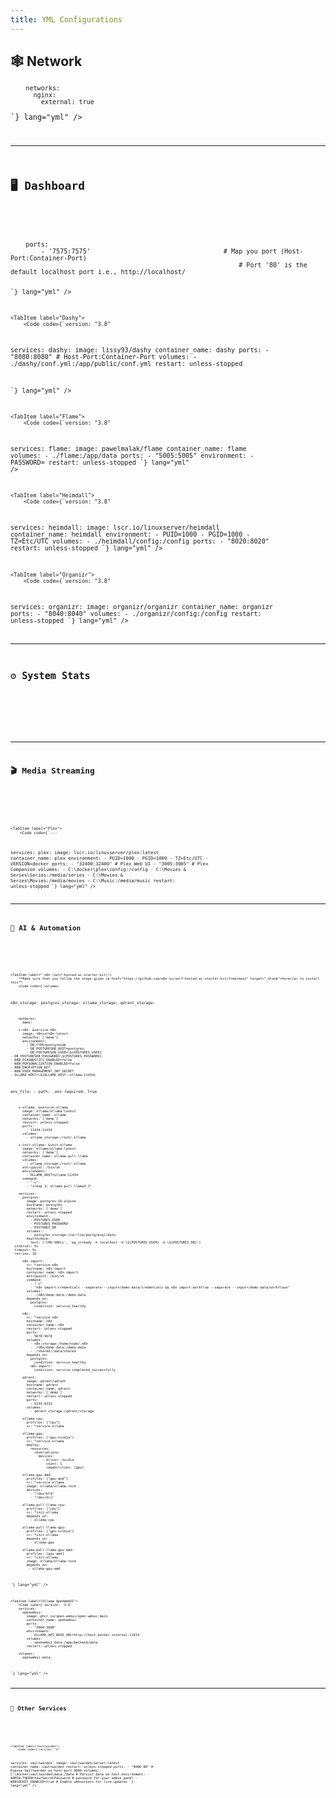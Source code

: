 ```yaml
---
title: YML Configurations
---
```



## 🕸️ Network

<Tabs>
    <TabItem label="Nginx Proxy Manager">
        <Code code={`services:
  nginx-proxy-manager:
    image: jc21/nginx-proxy-manager:latest
    container_name: npm
    restart: unless-stopped
    ports:
      - "80:80"                           # Public HTTP
      - "81:81"                           # Admin UI
      - "443:443"                         # Public HTTPS
    volumes:
      - C:\\docker\\nginx\\data:/data
      - C:\\docker\\nginx\\etc\\letsencrypt:/etc/letsencrypt
    networks:
      - nginx

        networks:
          nginx:
            external: true
`} lang="yml" />
    </TabItem>
</Tabs>

---

## 🖥️ Dashboard

<Tabs>
    <TabItem label="Homarr">
        <Code code={`services:
    homarr:
    container_name: homarr
    image: ghcr.io/homarr-labs/homarr:latest
    restart: unless-stopped
    volumes:
        - /var/run/docker.sock:/var/run/docker.sock   # Optional, only if you want docker integration
        - ./homarr/appdata:/appdata                   # Map your disk with the right path
        - ./homarr/icons:/app/public/icons            # Map your disk with the right path
    environment:
        - SECRET_ENCRYPTION_KEY=<YOUR_SECRET_KEY>
    ports:
        - '7575:7575'                                   # Map you port (Host-Port:Container-Port)
                                                            # Port '80' is the default localhost port i.e., http://localhost/

`} lang="yml" />
    </TabItem>

    <TabItem label="Dashy">
        <Code code={`version: "3.8"
services:
  dashy:
    image: lissy93/dashy
    container_name: dashy
    ports:
      - "8080:8080"                                   # Host-Port:Container-Port
    volumes:
      - ./dashy/conf.yml:/app/public/conf.yml
    restart: unless-stopped

`} lang="yml" />
    </TabItem>

    <TabItem label="Flame">
        <Code code={`version: "3.8"
services:
  flame:
    image: pawelmalak/flame
    container_name: flame
    volumes:
      - ./flame:/app/data
    ports:
      - "5005:5005"
    environment:
      - PASSWORD=<YOUR-PASSWORD-HERE>
    restart: unless-stopped
`} lang="yml" />
    </TabItem>

    <TabItem label="Heimdall">
        <Code code={`version: "3.8"
services:
  heimdall:
    image: lscr.io/linuxserver/heimdall
    container_name: heimdall
    environment:
      - PUID=1000
      - PGID=1000
      - TZ=Etc/UTC
    volumes:
      - ./heimdall/config:/config
    ports:
      - "8020:8020"
    restart: unless-stopped
`} lang="yml" />
    </TabItem>

    <TabItem label="Organizr">
        <Code code={`version: "3.8"
services:
  organizr:
    image: organizr/organizr
    container_name: organizr
    ports:
      - "8040:8040"
    volumes:
      - ./organizr/config:/config
    restart: unless-stopped
`} lang="yml" />
    </TabItem>
</Tabs>

---

## ⚙️ System Stats

<Tabs>
    <TabItem label="Dashdot">
        <Code code={`version: '3.5'
services:
    dash:
    image: mauricenino/dashdot:latest
    restart: unless-stopped
    privileged: true
    ports:
       - '81:3001'
    volumes:
       - /:/mnt/host:ro
`} lang="yml" />
    </TabItem>
</Tabs>

---

## 🎬 Media Streaming

<Tabs>
    <TabItem label="Jellyfin">
        <Code code={`version: "3.8"
services:
  jellyfin:
    image: jellyfin/jellyfin
    container_name: jellyfin
    restart: unless-stopped
    ports:
      - 8096:8096
    volumes:
      - ./config:/config
      - ./cache:/cache
      - ./media:/media
`} lang="yml" />
    </TabItem>

    <TabItem label="Plex">
        <Code code={`---
services:
  plex:
    image: lscr.io/linuxserver/plex:latest
    container_name: plex
    environment:
      - PUID=1000
      - PGID=1000
      - TZ=Etc/UTC
      - VERSION=docker
    ports:
      - "32400:32400"       # Plex Web UI
      - "3005:3005"         # Plex Companion
    volumes:
      - C:\\docker\\plex\\config:/config
      - C:\\Movies & Series\\Series:/media/series
      - C:\\Movies & Series\\Movies:/media/movies
      - C:\\Music:/media/music
    restart: unless-stopped
`} lang="yml" />
    </TabItem>
</Tabs>

---

## 🤖 AI & Automation
<Tabs>
    <TabItem label="n8n">
        <Code code={`version: "3.8"
    services:
      n8n:
        image: n8nio/n8n
        container_name: n8n
        restart: unless-stopped
        ports:
          - 5678:5678
        environment:
          - N8N_BASIC_AUTH_ACTIVE=true
          - N8N_BASIC_AUTH_USER=admin
          - N8N_BASIC_AUTH_PASSWORD=yourpassword
        volumes:
          - ./n8n_data:/home/node/.n8n
    `} lang="yml" />
    </TabItem>

    <TabItem label=" n8n (self-hosted-ai-starter-kit)">
        **Make sure that you follow the steps given <a href="https://github.com/n8n-io/self-hosted-ai-starter-kit/tree/main" target="_blank">here</a> to install this**
        <Code code={`volumes:
  n8n_storage:
  postgres_storage:
  ollama_storage:
  qdrant_storage:

        networks:
          demo:

        x-n8n: &service-n8n
          image: n8nio/n8n:latest
          networks: ['demo']
          environment:
            - DB_TYPE=postgresdb
            - DB_POSTGRESDB_HOST=postgres
            - DB_POSTGRESDB_USER=\${POSTGRES_USER}
    - DB_POSTGRESDB_PASSWORD=\${POSTGRES_PASSWORD}
    - N8N_DIAGNOSTICS_ENABLED=false
    - N8N_PERSONALIZATION_ENABLED=false
    - N8N_ENCRYPTION_KEY
    - N8N_USER_MANAGEMENT_JWT_SECRET
    - OLLAMA_HOST=\${OLLAMA_HOST:-ollama:11434}
  env_file:
    - path: .env
      required: true

        x-ollama: &service-ollama
          image: ollama/ollama:latest
          container_name: ollama
          networks: ['demo']
          restart: unless-stopped
          ports:
            - 11434:11434
          volumes:
            - ollama_storage:/root/.ollama

        x-init-ollama: &init-ollama
          image: ollama/ollama:latest
          networks: ['demo']
          container_name: ollama-pull-llama
          volumes:
            - ollama_storage:/root/.ollama
          entrypoint: /bin/sh
          environment:
            - OLLAMA_HOST=ollama:11434
          command:
            - "-c"
            - "sleep 3; ollama pull llama3.2"

        services:
          postgres:
            image: postgres:16-alpine
            hostname: postgres
            networks: ['demo']
            restart: unless-stopped
            environment:
              - POSTGRES_USER
              - POSTGRES_PASSWORD
              - POSTGRES_DB
            volumes:
              - postgres_storage:/var/lib/postgresql/data
            healthcheck:
              test: ['CMD-SHELL', 'pg_isready -h localhost -U \${POSTGRES_USER} -d \${POSTGRES_DB}']
      interval: 5s
      timeout: 5s
      retries: 10

          n8n-import:
            <<: *service-n8n
            hostname: n8n-import
            container_name: n8n-import
            entrypoint: /bin/sh
            command:
              - "-c"
              - "n8n import:credentials --separate --input=/demo-data/credentials && n8n import:workflow --separate --input=/demo-data/workflows"
            volumes:
              - ./n8n/demo-data:/demo-data
            depends_on:
              postgres:
                condition: service_healthy

          n8n:
            <<: *service-n8n
            hostname: n8n
            container_name: n8n
            restart: unless-stopped
            ports:
              - 5678:5678
            volumes:
              - n8n_storage:/home/node/.n8n
              - ./n8n/demo-data:/demo-data
              - ./shared:/data/shared
            depends_on:
              postgres:
                condition: service_healthy
              n8n-import:
                condition: service_completed_successfully

          qdrant:
            image: qdrant/qdrant
            hostname: qdrant
            container_name: qdrant
            networks: ['demo']
            restart: unless-stopped
            ports:
              - 6333:6333
            volumes:
              - qdrant_storage:/qdrant/storage

          ollama-cpu:
            profiles: ["cpu"]
            <<: *service-ollama

          ollama-gpu:
            profiles: ["gpu-nvidia"]
            <<: *service-ollama
            deploy:
              resources:
                reservations:
                  devices:
                    - driver: nvidia
                      count: 1
                      capabilities: [gpu]

          ollama-gpu-amd:
            profiles: ["gpu-amd"]
            <<: *service-ollama
            image: ollama/ollama:rocm
            devices:
              - "/dev/kfd"
              - "/dev/dri"

          ollama-pull-llama-cpu:
            profiles: ["cpu"]
            <<: *init-ollama
            depends_on:
              - ollama-cpu

          ollama-pull-llama-gpu:
            profiles: ["gpu-nvidia"]
            <<: *init-ollama
            depends_on:
              - ollama-gpu

          ollama-pull-llama-gpu-amd:
            profiles: [gpu-amd]
            <<: *init-ollama
            image: ollama/ollama:rocm
            depends_on:
             - ollama-gpu-amd
`} lang="yml" />
    </TabItem>

    <TabItem label="Ollama OpenWebUI">
        <Code code={`version: '3.8'
        services:
          openwebui:
            image: ghcr.io/open-webui/open-webui:main
            container_name: openwebui
            ports:
              - "3000:3000"
            environment:
              - OLLAMA_API_BASE_URL=http://host.docker.internal:11434
            volumes:
              - openwebui_data:/app/backend/data
            restart: unless-stopped

        volumes:
          openwebui_data:
`} lang="yml" />
    </TabItem>
</Tabs>

---

## 🧰 Other Services

<Tabs>
    <TabItem label="Filebrowser">
        <Code code={`version: "3.8"
services:
  filebrowser:
    image: filebrowser/filebrowser
    container_name: filebrowser
    restart: unless-stopped
    ports:
      - 8081:80
    volumes:
      - ./srv:/srv
      - ./database:/database
      - ./config:/config
`} lang="yml" />
    </TabItem>

    <TabItem label="Vaultwarden">
        <Code code={`version: "3"
services:
    vaultwarden:
    image: vaultwarden/server:latest
    container_name: vaultwarden
    restart: unless-stopped
    ports:
        - "9000:80"                                 # Expose Vaultwarden on host-port 9000
    volumes:
        - C:\\docker\\vaultwarden\\data:/data          # Persist data on host
    environment:
        - ADMIN_TOKEN=YourSecretPassword            # password for your admin panel
        - WEBSOCKET_ENABLED=true                    # Enable websockets for live updates
`} lang="yml" />
    </TabItem>
</Tabs>
